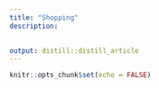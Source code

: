 ```yaml
---
title: "Shopping"
description: 
 

output: distill::distill_article
---
```


```r
knitr::opts_chunk$set(echo = FALSE)
```







